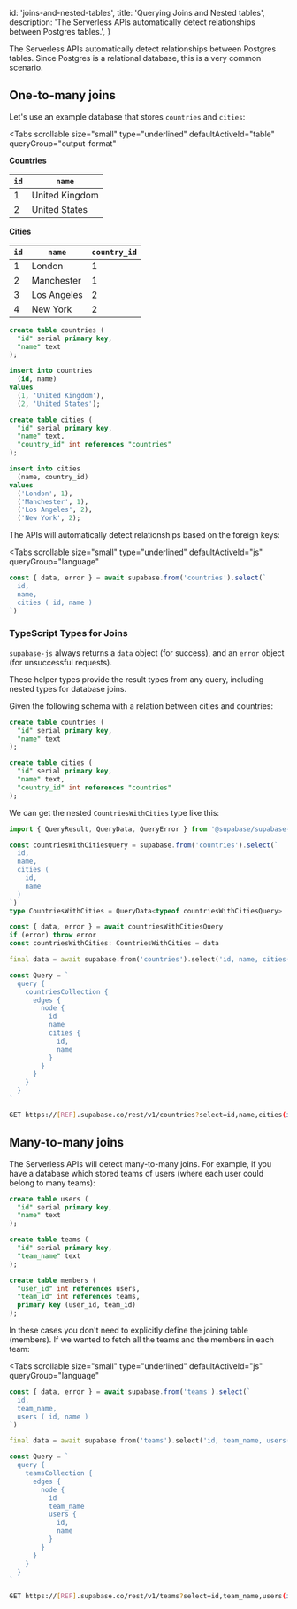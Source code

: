 
  id: 'joins-and-nested-tables',
  title: 'Querying Joins and Nested tables',
  description: 'The Serverless APIs automatically detect relationships between Postgres tables.',
}

The Serverless APIs automatically detect relationships between Postgres tables. Since Postgres is a relational database, this is a very common scenario.

## One-to-many joins

Let's use an example database that stores `countries` and `cities`:

<Tabs
  scrollable
  size="small"
  type="underlined"
  defaultActiveId="table"
  queryGroup="output-format"
>
<TabPanel id="table" label="Tables">

**Countries**

| `id` | `name`         |
| ---- | -------------- |
| 1    | United Kingdom |
| 2    | United States  |

**Cities**

| `id` | `name`      | `country_id` |
| ---- | ----------- | ------------ |
| 1    | London      | 1            |
| 2    | Manchester  | 1            |
| 3    | Los Angeles | 2            |
| 4    | New York    | 2            |

</TabPanel>
<TabPanel id="SQL" label="SQL">

```sql
create table countries (
  "id" serial primary key,
  "name" text
);

insert into countries
  (id, name)
values
  (1, 'United Kingdom'),
  (2, 'United States');

create table cities (
  "id" serial primary key,
  "name" text,
  "country_id" int references "countries"
);

insert into cities
  (name, country_id)
values
  ('London', 1),
  ('Manchester', 1),
  ('Los Angeles', 2),
  ('New York', 2);
```

</TabPanel>
</Tabs>

The APIs will automatically detect relationships based on the foreign keys:

<Tabs
  scrollable
  size="small"
  type="underlined"
  defaultActiveId="js"
  queryGroup="language"
>
<TabPanel id="js" label="JavaScript">

```js
const { data, error } = await supabase.from('countries').select(`
  id, 
  name, 
  cities ( id, name )
`)
```

### TypeScript Types for Joins

`supabase-js` always returns a `data` object (for success), and an `error` object (for unsuccessful requests).

These helper types provide the result types from any query, including nested types for database joins.

Given the following schema with a relation between cities and countries:

```sql
create table countries (
  "id" serial primary key,
  "name" text
);

create table cities (
  "id" serial primary key,
  "name" text,
  "country_id" int references "countries"
);
```

We can get the nested `CountriesWithCities` type like this:

```ts
import { QueryResult, QueryData, QueryError } from '@supabase/supabase-js'

const countriesWithCitiesQuery = supabase.from('countries').select(`
  id,
  name,
  cities (
    id,
    name
  )
`)
type CountriesWithCities = QueryData<typeof countriesWithCitiesQuery>

const { data, error } = await countriesWithCitiesQuery
if (error) throw error
const countriesWithCities: CountriesWithCities = data
```

</TabPanel>
<TabPanel id="dart" label="Dart">

```dart
final data = await supabase.from('countries').select('id, name, cities(id, name)');
```

</TabPanel>
<TabPanel id="graphql" label="GraphQL">

```javascript
const Query = `
  query {
    countriesCollection {
      edges {
        node {
          id
          name 
          cities {
            id, 
            name
          }
        }
      }
    }
  }
`
```

</TabPanel>
<TabPanel id="url" label="URL">

```bash
GET https://[REF].supabase.co/rest/v1/countries?select=id,name,cities(id,name)
```

</TabPanel>
</Tabs>

## Many-to-many joins

The Serverless APIs will detect many-to-many joins. For example, if you have a database which stored teams of users (where each user could belong to many teams):

```sql
create table users (
  "id" serial primary key,
  "name" text
);

create table teams (
  "id" serial primary key,
  "team_name" text
);

create table members (
  "user_id" int references users,
  "team_id" int references teams,
  primary key (user_id, team_id)
);
```

In these cases you don't need to explicitly define the joining table (members). If we wanted to fetch all the teams and the members in each team:

<Tabs
  scrollable
  size="small"
  type="underlined"
  defaultActiveId="js"
  queryGroup="language"
>
<TabPanel id="js" label="JavaScript">

```js
const { data, error } = await supabase.from('teams').select(`
  id, 
  team_name, 
  users ( id, name )
`)
```

</TabPanel>
<TabPanel id="dart" label="Dart">

```dart
final data = await supabase.from('teams').select('id, team_name, users(id, name)');
```

</TabPanel>
<TabPanel id="graphql" label="GraphQL">

```javascript
const Query = `
  query {
    teamsCollection {
      edges {
        node {
          id
          team_name 
          users {
            id, 
            name
          }
        }
      }
    }
  }
`
```

</TabPanel>
<TabPanel id="url" label="URL">

```bash
GET https://[REF].supabase.co/rest/v1/teams?select=id,team_name,users(id,name)
```

</TabPanel>
</Tabs>


